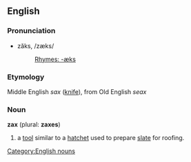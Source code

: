==English==
===Pronunciation===
*zăks, /zæks/
*:[[Rhymes:English:-æks|Rhymes: -æks]]

===Etymology===
Middle English ''sax'' ([[knife]]), from Old English ''seax''

===Noun===
[[Category:English nouns]]
'''zax''' (plural: '''zaxes''')

# a [[tool]] similar to a [[hatchet]] used to prepare [[slate]] for roofing.